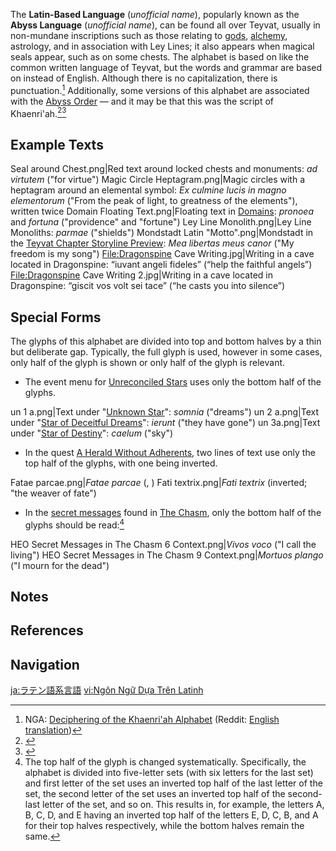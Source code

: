 {{CustomTabs
|tab1 = Overview
|tab2 = Texts
}}
{{Community}}
{{Terminology Infobox
|image        = Latin-Based Language Alphabet.png
|type         = Languages
}}
<section begin="Description" />The '''Latin-Based Language''' (''unofficial name''), popularly known as the '''Abyss Language''' (''unofficial name''), can be found all over Teyvat, usually in non-mundane inscriptions such as those relating to [[god]]s, [[alchemy]], astrology, and in association with Ley Lines; it also appears when magical seals appear, such as on some chests. The alphabet is based on {{w|Latin alphabet|Latin letters}} like the common written language of Teyvat, but the words and grammar are based on {{w|Classical Latin}} instead of English. Although there is no capitalization, there is punctuation.<ref>NGA: [https://bbs.nga.cn/read.php?tid=23604939 Deciphering of the Khaenri'ah Alphabet] (Reddit: [https://www.reddit.com/r/Genshin_Impact/comments/j5muhi/translationthe_deciphering_of_the_khaenriah/ English translation])</ref> Additionally, some versions of this alphabet are associated with the [[Abyss Order]] &mdash; and it may be that this was the script of Khaenri'ah.<ref>{{Ref/Quest|A Herald Without Adherents}}</ref><ref>{{Ref/Quest|Perils in the Dark}}</ref><section end="Description" />

==Example Texts==
{{Main|Latin-Based Language/Texts}}
<gallery>
Seal around Chest.png|Red text around locked chests and monuments: ''ad virtutem'' ("for virtue")
Magic Circle Heptagram.png|Magic circles with a heptagram around an elemental symbol: ''Ex culmine lucis in magno elementorum'' ("From the peak of light, to greatness of the elements"), written twice
Domain Floating Text.png|Floating text in [[Domains]]: ''pronoea'' and ''fortuna'' ("providence" and "fortune")
Ley Line Monolith.png|Ley Line Monoliths: ''parmae'' ("shields")
Mondstadt Latin "Motto".png|Mondstadt in the [https://youtu.be/TAlKhARUcoY Teyvat Chapter Storyline Preview]: ''Mea libertas meus canor'' ("My freedom is my song")
File:Dragonspine Cave Writing.jpg|Writing in a cave located in Dragonspine: “iuvant angeli fideles” (“help the faithful angels”)
File:Dragonspine Cave Writing 2.jpg|Writing in a cave located in Dragonspine: “giscit vos volt sei tace” (“he casts you into silence”)
</gallery>

==Special Forms==
The glyphs of this alphabet are divided into top and bottom halves by a thin but deliberate gap. Typically, the full glyph is used, however in some cases, only half of the glyph is shown or only half of the glyph is relevant.
*The event menu for [[Unreconciled Stars]] uses only the bottom half of the glyphs.
<gallery>
un 1 a.png|Text under "[[Unreconciled Stars/Unknown Star|Unknown Star]]": ''somnia'' ("dreams")
un 2 a.png|Text under "[[Unreconciled Stars/Star of Deceitful Dreams|Star of Deceitful Dreams]]": ''ierunt'' ("they have gone")
un 3a.png|Text under "[[Unreconciled Stars/Star of Destiny|Star of Destiny]]": ''caelum'' ("sky")
</gallery>
*In the quest [[A Herald Without Adherents]], two lines of text use only the top half of the glyphs, with one being inverted.
<gallery>
Fatae parcae.png|''Fatae parcae'' ({{w|Moirai|fatae}}, {{w|parcae}})
Fati textrix.png|''Fati textrix'' (inverted; "the weaver of fate")
</gallery>
* In the [[Secret Messages in The Chasm|secret messages]] found in [[The Chasm]], only the bottom half of the glyphs should be read:<ref group="Note">The top half of the glyph is changed systematically. Specifically, the alphabet is divided into five-letter sets (with six letters for the last set) and first letter of the set uses an inverted top half of the last letter of the set, the second letter of the set uses an inverted top half of the second-last letter of the set, and so on. This results in, for example, the letters A, B, C, D, and E having an inverted top half of the letters E, D, C, B, and A for their top halves respectively, while the bottom halves remain the same.</ref>
<gallery>
HEO Secret Messages in The Chasm 6 Context.png|''Vivos voco'' ("I call the living")
HEO Secret Messages in The Chasm 9 Context.png|''Mortuos plango'' ("I mourn for the dead")
</gallery>

==Notes==
{{Reflist|note=1}}

==References==
{{Reflist}}

==Navigation==
{{Lore Navbox|state=collapsed}}
{{Language Navbox}}

[[ja:ラテン語系言語]]
[[vi:Ngôn Ngữ Dựa Trên Latinh]]